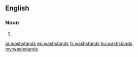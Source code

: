 ==English==

===Noun===
{{head|en|plural}}

# {{plural of|washstand|lang=en}}

[[ar:washstands]]
[[eo:washstands]]
[[fr:washstands]]
[[ku:washstands]]
[[my:washstands]]